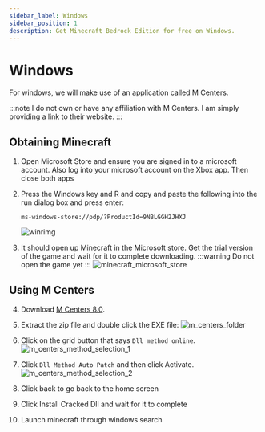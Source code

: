 ```yaml
---
sidebar_label: Windows
sidebar_position: 1
description: Get Minecraft Bedrock Edition for free on Windows.
---
```

# Windows

For windows, we will make use of an application called M Centers. 

:::note
I do not own or have any affiliation with M Centers. I am simply providing a link to their website.
:::

## Obtaining Minecraft


1. Open Microsoft Store and ensure you are signed in to a microsoft account. Also log into your microsoft account on the Xbox app. Then close both apps

2.  Press the Windows key and R and copy and paste the following into the run dialog box and press enter: 
    ```
    ms-windows-store://pdp/?ProductId=9NBLGGH2JHXJ
    ```
    ![winrimg](/img/minecraft/win_r_type.png)

3. It should open up Minecraft in the Microsoft store. Get the trial version of the game and wait for it to complete downloading.
    :::warning
    Do not open the game yet
    :::
    ![minecraft_microsoft_store](/img/minecraft/minecraft_microsoft_store.png)

## Using M Centers

4. Download [M Centers 8.0](https://github.com/OpenM-Project/m-centers-archive/releases/latest).

5. Extract the zip file and double click the EXE file: 
    ![m_centers_folder](/img/minecraft/m_centers_folder.png)

6. Click on the grid button that says `Dll method online`. 
    ![m_centers_method_selection_1](/img/minecraft/m_centers_method_selection_1.png)

7. Click `Dll Method Auto Patch` and then click Activate. 
    ![m_centers_method_selection_2](/img/minecraft/m_centers_method_selection_2.png)

8. Click back to go back to the home screen 

9. Click Install Cracked Dll and wait for it to complete

10. Launch minecraft through windows search
